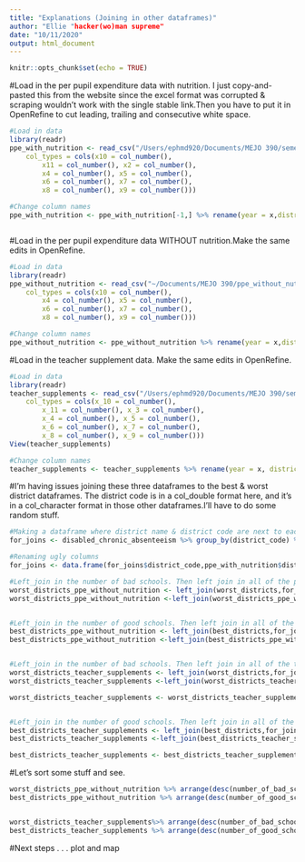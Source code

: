 ```yaml
---
title: "Explanations (Joining in other dataframes)"
author: "Ellie "hacker(wo)man supreme"
date: "10/11/2020"
output: html_document
---
```


```r
knitr::opts_chunk$set(echo = TRUE)
```


#Load in the per pupil expenditure data with nutrition. I just copy-and-pasted this from the website since the excel format was corrupted & scraping wouldn't work with the single stable link.Then you have to put it in OpenRefine to cut leading, trailing and consecutive white space.
```r
#Load in data 
library(readr)
ppe_with_nutrition <- read_csv("/Users/ephmd920/Documents/MEJO 390/semester project/per_pupil_expenditures_edited.csv", 
    col_types = cols(x10 = col_number(),
        x11 = col_number(), x2 = col_number(), 
        x4 = col_number(), x5 = col_number(), 
        x6 = col_number(), x7 = col_number(), 
        x8 = col_number(), x9 = col_number()))

#Change column names 
ppe_with_nutrition <- ppe_with_nutrition[-1,] %>% rename(year = x,district_code = x2 ,district_name = x3 ,state_ppe = x4, state_rank = x5,federal_ppe = x6, federal_rank = x7,local_ppe =x8,local_rank = x9,total_ppe =x10, total_rank =x11) 



```

#Load in the per pupil expenditure data WITHOUT nutrition.Make the same edits in OpenRefine. 

```r
#Load in data 
library(readr)
ppe_without_nutrition <- read_csv("~/Documents/MEJO 390/ppe_without_nutrition-xlsx.csv", 
    col_types = cols(x10 = col_number(), 
        x4 = col_number(), x5 = col_number(), 
        x6 = col_number(), x7 = col_number(), 
        x8 = col_number(), x9 = col_number()))

#Change column names
ppe_without_nutrition <- ppe_without_nutrition %>% rename(year = x,district_code = x2 ,district_name = x3 ,state_ppe = x4, state_rank = x5,federal_ppe = x6, federal_rank = x7,local_ppe =x8,local_rank = x9,total_ppe =x10, total_rank =x11) 
```


#Load in the teacher supplement data. Make the same edits in OpenRefine.
```r
#Load in data 
library(readr)
teacher_supplements <- read_csv("/Users/ephmd920/Documents/MEJO 390/semester project/teacher_supplements.csv", 
    col_types = cols(x_10 = col_number(), 
        x_11 = col_number(), x_3 = col_number(), 
        x_4 = col_number(), x_5 = col_number(), 
        x_6 = col_number(), x_7 = col_number(), 
        x_8 = col_number(), x_9 = col_number()))
View(teacher_supplements)

#Change column names 
teacher_supplements <- teacher_supplements %>% rename(year = x, district_code = x_1, district_name = x_2, total_teachers = x_3, teachers_receiving_supplements = x_4, average_teacher_supplement = x_5, total_principals = x_6, principals_receiving_supplements = x_7, average_principal_supplement = x_8,total_assistant_principals = x_9,assistant_principals_receiving_supplements = x_10, average_assistant_principal_supplement = x_11)


```

#I'm having issues joining these three dataframes to the best & worst district dataframes. The district code is in a col_double format here, and it's in a col_character format in those other dataframes.I'll have to do some random stuff. 
```r

#Making a dataframe where district name & district code are next to each other
for_joins <- disabled_chronic_absenteeism %>% group_by(district_code) %>% summarize(sum(weight))

#Renaming ugly columns
for_joins <- data.frame(for_joins$district_code,ppe_with_nutrition$district_name) %>% rename(district_code = for_joins.district_code,district_name = ppe_with_nutrition.district_name)

#Left_join in the number of bad schools. Then left join in all of the ppe without nutrition data. 
worst_districts_ppe_without_nutrition <- left_join(worst_districts,for_joins)
worst_districts_ppe_without_nutrition <-left_join(worst_districts_ppe_without_nutrition,ppe_without_nutrition,by ="district_name") %>% select(year,district_code.x,district_name,number_of_bad_schools,state_rank,federal_rank,local_rank,total_rank)


#Left_join in the number of good schools. Then left join in all of the ppe without nutrition data. 
best_districts_ppe_without_nutrition <- left_join(best_districts,for_joins)
best_districts_ppe_without_nutrition <-left_join(best_districts_ppe_without_nutrition,ppe_without_nutrition,by ="district_name") %>% select(year,district_code.x,district_name,number_of_good_schools,state_rank,federal_rank,local_rank,total_rank)


#Left_join in the number of bad schools. Then left join in all of the teacher supplement data. 
worst_districts_teacher_supplements <- left_join(worst_districts,for_joins)
worst_districts_teacher_supplements <-left_join(worst_districts_teacher_supplements,teacher_supplements,by ="district_name")

worst_districts_teacher_supplements <- worst_districts_teacher_supplements %>% select(year,district_code.x,district_name,number_of_bad_schools,total_teachers,teachers_receiving_supplements,average_teacher_supplement)%>% mutate(teachers_not_receiving_supplements = total_teachers -teachers_receiving_supplements)


#Left_join in the number of good schools. Then left join in all of the teacher supplement data. 
best_districts_teacher_supplements <- left_join(best_districts,for_joins)
best_districts_teacher_supplements <-left_join(best_districts_teacher_supplements,teacher_supplements,by ="district_name")

best_districts_teacher_supplements <- best_districts_teacher_supplements %>% select(year,district_code.x,district_name,number_of_good_schools,total_teachers,teachers_receiving_supplements,average_teacher_supplement)%>% mutate(teachers_not_receiving_supplements = total_teachers -teachers_receiving_supplements)
```


#Let's sort some stuff and see.
```r
worst_districts_ppe_without_nutrition %>% arrange(desc(number_of_bad_schools))
best_districts_ppe_without_nutrition %>% arrange(desc(number_of_good_schools))


worst_districts_teacher_supplements%>% arrange(desc(number_of_bad_schools))
best_districts_teacher_supplements %>% arrange(desc(number_of_good_schools))                                            
```

#Next steps . . . plot and map 






